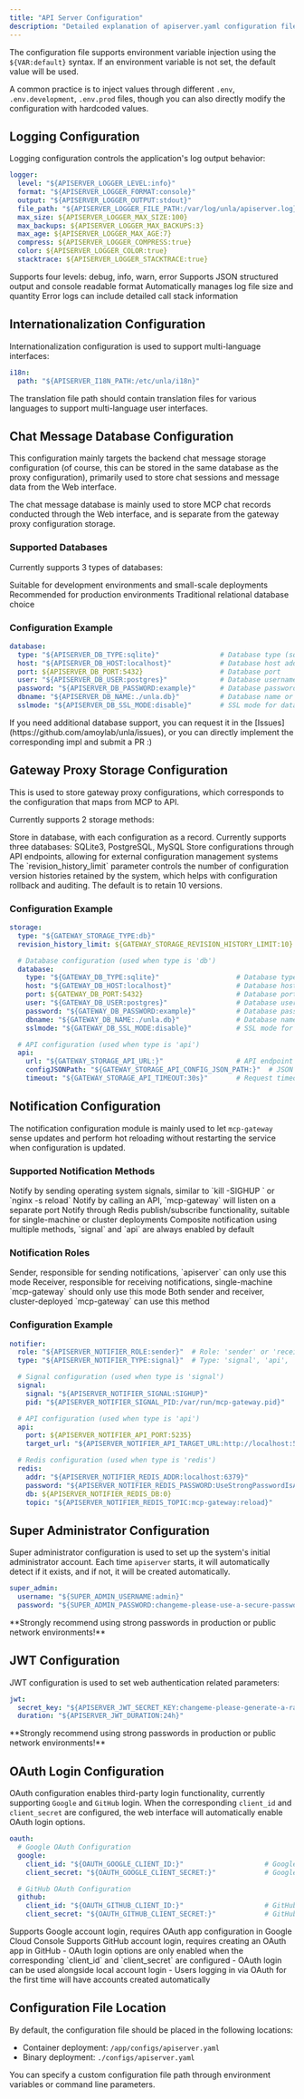 ```yaml
---
title: "API Server Configuration"
description: "Detailed explanation of apiserver.yaml configuration file"
---
```


The configuration file supports environment variable injection using the `${VAR:default}` syntax. If an environment variable is not set, the default value will be used.

A common practice is to inject values through different `.env`, `.env.development`, `.env.prod` files, though you can also directly modify the configuration with hardcoded values.

## Logging Configuration

Logging configuration controls the application's log output behavior:

```yaml
logger:
  level: "${APISERVER_LOGGER_LEVEL:info}"                                         # Log level: debug, info, warn, error
  format: "${APISERVER_LOGGER_FORMAT:console}"                                    # Log format: json, console
  output: "${APISERVER_LOGGER_OUTPUT:stdout}"                                     # Output method: stdout, file
  file_path: "${APISERVER_LOGGER_FILE_PATH:/var/log/unla/apiserver.log}"          # Log file path (when output is file)
  max_size: ${APISERVER_LOGGER_MAX_SIZE:100}                                      # Maximum log file size (MB)
  max_backups: ${APISERVER_LOGGER_MAX_BACKUPS:3}                                  # Number of backup files to retain
  max_age: ${APISERVER_LOGGER_MAX_AGE:7}                                          # Backup file retention days
  compress: ${APISERVER_LOGGER_COMPRESS:true}                                     # Whether to compress backup files
  color: ${APISERVER_LOGGER_COLOR:true}                                           # Whether to use colors in console output
  stacktrace: ${APISERVER_LOGGER_STACKTRACE:true}                                 # Whether error logs include stack traces
```

<CardGroup cols={2}>
  <Card title="Log Levels" icon="chart-line">
    Supports four levels: debug, info, warn, error
  </Card>
  <Card title="Output Format" icon="file-text">
    Supports JSON structured output and console readable format
  </Card>
  <Card title="File Rotation" icon="refresh">
    Automatically manages log file size and quantity
  </Card>
  <Card title="Stack Trace" icon="bug">
    Error logs can include detailed call stack information
  </Card>
</CardGroup>

## Internationalization Configuration

Internationalization configuration is used to support multi-language interfaces:

```yaml
i18n:
  path: "${APISERVER_I18N_PATH:/etc/unla/i18n}"                                   # Translation file path
```

<Note>
The translation file path should contain translation files for various languages to support multi-language user interfaces.
</Note>

## Chat Message Database Configuration

This configuration mainly targets the backend chat message storage configuration (of course, this can be stored in the same database as the proxy configuration), primarily used to store chat sessions and message data from the Web interface.

<Note>
The chat message database is mainly used to store MCP chat records conducted through the Web interface, and is separate from the gateway proxy configuration storage.
</Note>

### Supported Databases

Currently supports 3 types of databases:

<CardGroup cols={3}>
  <Card title="SQLite3" icon="database">
    Suitable for development environments and small-scale deployments
  </Card>
  <Card title="PostgreSQL" icon="elephant">
    Recommended for production environments
  </Card>
  <Card title="MySQL" icon="mysql">
    Traditional relational database choice
  </Card>
</CardGroup>

### Configuration Example

```yaml
database:
  type: "${APISERVER_DB_TYPE:sqlite}"               # Database type (sqlite, postgres, mysql)
  host: "${APISERVER_DB_HOST:localhost}"            # Database host address
  port: ${APISERVER_DB_PORT:5432}                   # Database port
  user: "${APISERVER_DB_USER:postgres}"             # Database username
  password: "${APISERVER_DB_PASSWORD:example}"      # Database password
  dbname: "${APISERVER_DB_NAME:./unla.db}"          # Database name or file path
  sslmode: "${APISERVER_DB_SSL_MODE:disable}"       # SSL mode for database connection
```

<Tip>
If you need additional database support, you can request it in the [Issues](https://github.com/amoylab/unla/issues), or you can directly implement the corresponding impl and submit a PR :)
</Tip>

## Gateway Proxy Storage Configuration

This is used to store gateway proxy configurations, which corresponds to the configuration that maps from MCP to API.

Currently supports 2 storage methods:

<AccordionGroup>
  <Accordion icon="database" title="db storage">
    Store in database, with each configuration as a record. Currently supports three databases: SQLite3, PostgreSQL, MySQL
  </Accordion>
  <Accordion icon="api" title="api storage">
    Store configurations through API endpoints, allowing for external configuration management systems
  </Accordion>
</AccordionGroup>

<Note>
The `revision_history_limit` parameter controls the number of configuration version histories retained by the system, which helps with configuration rollback and auditing. The default is to retain 10 versions.
</Note>

### Configuration Example

```yaml
storage:
  type: "${GATEWAY_STORAGE_TYPE:db}"                                      # Storage type: db, api
  revision_history_limit: ${GATEWAY_STORAGE_REVISION_HISTORY_LIMIT:10}    # Number of version histories to retain

  # Database configuration (used when type is 'db')
  database:
    type: "${GATEWAY_DB_TYPE:sqlite}"                   # Database type (sqlite, postgres, mysql)
    host: "${GATEWAY_DB_HOST:localhost}"                # Database host address
    port: ${GATEWAY_DB_PORT:5432}                       # Database port
    user: "${GATEWAY_DB_USER:postgres}"                 # Database username
    password: "${GATEWAY_DB_PASSWORD:example}"          # Database password
    dbname: "${GATEWAY_DB_NAME:./unla.db}"              # Database name or file path
    sslmode: "${GATEWAY_DB_SSL_MODE:disable}"           # SSL mode for database connection

  # API configuration (used when type is 'api')
  api:
    url: "${GATEWAY_STORAGE_API_URL:}"                  # API endpoint URL
    configJSONPath: "${GATEWAY_STORAGE_API_CONFIG_JSON_PATH:}"  # JSON path for config in API response
    timeout: "${GATEWAY_STORAGE_API_TIMEOUT:30s}"       # Request timeout
```

## Notification Configuration

The notification configuration module is mainly used to let `mcp-gateway` sense updates and perform hot reloading without restarting the service when configuration is updated.

### Supported Notification Methods

<CardGroup cols={2}>
  <Card title="signal" icon="bell">
    Notify by sending operating system signals, similar to `kill -SIGHUP <pid>` or `nginx -s reload`
  </Card>
  <Card title="api" icon="api">
    Notify by calling an API, `mcp-gateway` will listen on a separate port
  </Card>
  <Card title="redis" icon="database">
    Notify through Redis publish/subscribe functionality, suitable for single-machine or cluster deployments
  </Card>
  <Card title="composite" icon="puzzle-piece">
    Composite notification using multiple methods, `signal` and `api` are always enabled by default
  </Card>
</CardGroup>

### Notification Roles

<Steps>
  <Step title="sender">
    Sender, responsible for sending notifications, `apiserver` can only use this mode
  </Step>
  <Step title="receiver">
    Receiver, responsible for receiving notifications, single-machine `mcp-gateway` should only use this mode
  </Step>
  <Step title="both">
    Both sender and receiver, cluster-deployed `mcp-gateway` can use this method
  </Step>
</Steps>

### Configuration Example

```yaml
notifier:
  role: "${APISERVER_NOTIFIER_ROLE:sender}"  # Role: 'sender' or 'receiver'
  type: "${APISERVER_NOTIFIER_TYPE:signal}"  # Type: 'signal', 'api', 'redis' or 'composite'

  # Signal configuration (used when type is 'signal')
  signal:
    signal: "${APISERVER_NOTIFIER_SIGNAL:SIGHUP}"                       # Signal to send
    pid: "${APISERVER_NOTIFIER_SIGNAL_PID:/var/run/mcp-gateway.pid}"    # PID file path

  # API configuration (used when type is 'api')
  api:
    port: ${APISERVER_NOTIFIER_API_PORT:5235}                                           # API port
    target_url: "${APISERVER_NOTIFIER_API_TARGET_URL:http://localhost:5235/_reload}"    # Reload endpoint

  # Redis configuration (used when type is 'redis')
  redis:
    addr: "${APISERVER_NOTIFIER_REDIS_ADDR:localhost:6379}"                             # Redis address
    password: "${APISERVER_NOTIFIER_REDIS_PASSWORD:UseStrongPasswordIsAGoodPractice}"   # Redis password
    db: ${APISERVER_NOTIFIER_REDIS_DB:0}                                                # Redis database number
    topic: "${APISERVER_NOTIFIER_REDIS_TOPIC:mcp-gateway:reload}"                       # Redis publish/subscribe topic
```


## Super Administrator Configuration

Super administrator configuration is used to set up the system's initial administrator account. Each time `apiserver` starts, it will automatically detect if it exists, and if not, it will be created automatically.

```yaml
super_admin:
  username: "${SUPER_ADMIN_USERNAME:admin}"                                     # Super administrator username
  password: "${SUPER_ADMIN_PASSWORD:changeme-please-use-a-secure-password}"     # Super administrator password (please change in production)
```

<Warning>
**Strongly recommend using strong passwords in production or public network environments!**
</Warning>

## JWT Configuration

JWT configuration is used to set web authentication related parameters:

```yaml
jwt:
  secret_key: "${APISERVER_JWT_SECRET_KEY:changeme-please-generate-a-random-secret}"  # JWT secret key (please change in production)
  duration: "${APISERVER_JWT_DURATION:24h}"                                           # Token validity period
```

<Warning>
**Strongly recommend using strong passwords in production or public network environments!**
</Warning>

## OAuth Login Configuration

OAuth configuration enables third-party login functionality, currently supporting `Google` and `GitHub` login. When the corresponding `client_id` and `client_secret` are configured, the web interface will automatically enable OAuth login options.

```yaml
oauth:
  # Google OAuth Configuration
  google:
    client_id: "${OAUTH_GOOGLE_CLIENT_ID:}"                    # Google OAuth Client ID
    client_secret: "${OAUTH_GOOGLE_CLIENT_SECRET:}"            # Google OAuth Client Secret

  # GitHub OAuth Configuration
  github:
    client_id: "${OAUTH_GITHUB_CLIENT_ID:}"                    # GitHub OAuth Client ID
    client_secret: "${OAUTH_GITHUB_CLIENT_SECRET:}"            # GitHub OAuth Client Secret
```

<CardGroup cols={2}>
  <Card title="Google Login" icon="google">
    Supports Google account login, requires OAuth app configuration in Google Cloud Console
  </Card>
  <Card title="GitHub Login" icon="github">
    Supports GitHub account login, requires creating an OAuth app in GitHub
  </Card>
</CardGroup>

<Note>
- OAuth login options are only enabled when the corresponding `client_id` and `client_secret` are configured
- OAuth login can be used alongside local account login
- Users logging in via OAuth for the first time will have accounts created automatically
</Note>

## Configuration File Location

By default, the configuration file should be placed in the following locations:

- Container deployment: `/app/configs/apiserver.yaml`
- Binary deployment: `./configs/apiserver.yaml`

You can specify a custom configuration file path through environment variables or command line parameters.
